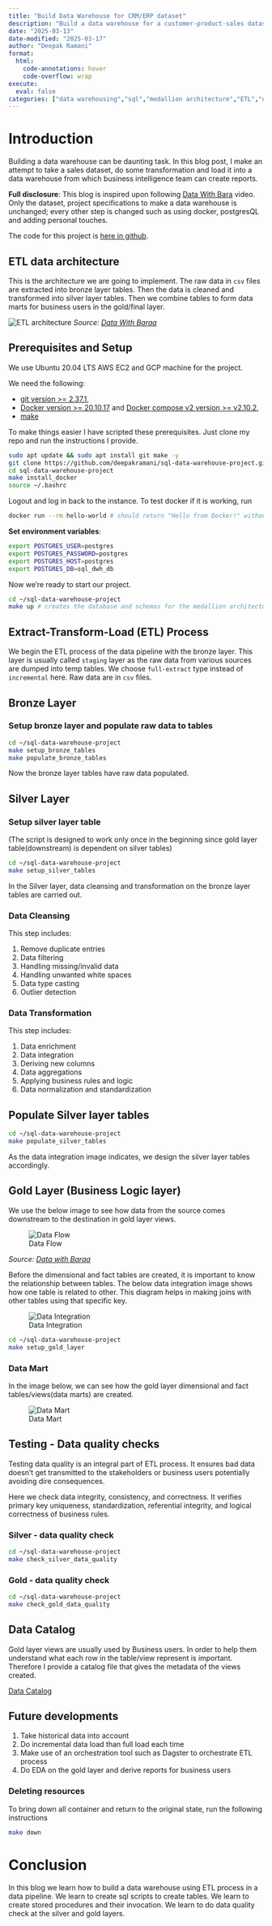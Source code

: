 ```yaml
---
title: "Build Data Warehouse for CRM/ERP dataset"
description: "Build a data warehouse for a customer-product-sales dataset using ETL following data engineering principles"
date: "2025-03-13"
date-modified: "2025-03-17"
author: "Deepak Ramani"
format: 
  html: 
    code-annotations: hover
    code-overflow: wrap
execute: 
  eval: false
categories: ["data warehousing","sql","medallion architecture","ETL","data engineer","data engineering", "ETL data pipeline", "data modeling"]
---
```


# Introduction
Building a data warehouse can be daunting task. In this blog post, I make an attempt to take a sales dataset, do some transformation and load it into a data warehouse from which business intelligence team can create reports. 

**Full disclosure**: This blog is inspired upon following [Data With Bara](https://www.youtube.com/watch?v=9GVqKuTVANE) video. Only the dataset, project specifications to make a data warehouse is unchanged; every other step is changed such as using docker, postgresQL and adding personal touches.

The code for this project is [here in github](https://github.com/deepakramani/sql-data-warehouse-project).

## ETL data architecture
This is the architecture we are going to implement. The raw data in `csv` files are extracted into bronze layer tables. Then the data is cleaned and transformed into silver layer tables. Then we combine tables to form data marts for business users in the gold/final layer. 

![ETL architecture](./assets/data_architecture.png){fig-alt="ETL architecture diagram"}
*Source: [Data With Baraa](https://datawithbaraa.substack.com/p/build-a-data-warehouse-from-scratch)*

## Prerequisites and Setup

We use Ubuntu 20.04 LTS AWS EC2 and GCP machine for the project.

We need the following:

- [git version >= 2.37.1](https://github.com/git-guides/install-git),
- [Docker version >= 20.10.17](https://docs.docker.com/engine/install/) and [Docker compose v2 version >= v2.10.2](https://docs.docker.com/compose/install/),
- [make](https://linuxhint.com/install-make-ubuntu/)

To make things easier I have scripted these prerequisites. Just clone my repo and run the instructions I provide.

```.bash
sudo apt update && sudo apt install git make -y
git clone https://github.com/deepakramani/sql-data-warehouse-project.git
cd sql-data-warehouse-project
make install_docker
source ~/.bashrc
```

Logout and log in back to the instance. To test docker if it is working, run

```.bash
docker run --rm hello-world # should return "Hello from Docker!" without errors
```

**Set environment variables**:

```.bash
export POSTGRES_USER=postgres
export POSTGRES_PASSWORD=postgres
export POSTGRES_HOST=postgres
export POSTGRES_DB=sql_dwh_db
```

Now we're ready to start our project.

```.bash
cd ~/sql-data-warehouse-project
make up # creates the database and schemas for the medallion architecture
```

## Extract-Transform-Load (ETL) Process {#sec-etl}

We begin the ETL process of the data pipeline with the bronze layer. This layer is usually called `staging` layer as the raw data from various sources are dumped into temp tables. We choose `full-extract` type instead of `incremental` here. Raw data are in `csv` files.

## Bronze Layer {#sec-bronze}

### Setup bronze layer and populate raw data to tables

```.bash
cd ~/sql-data-warehouse-project
make setup_bronze_tables
make populate_bronze_tables
```

Now the bronze layer tables have raw data populated.

## Silver Layer {#sec-silver}

### Setup silver layer table
(The script is designed to work only once in the beginning since gold layer table(downstream) is dependent on silver tables)

```.bash
cd ~/sql-data-warehouse-project
make setup_silver_tables
```

In the Silver layer, data cleansing and transformation on the bronze layer tables are carried out. 

### Data Cleansing

This step includes:

1. Remove duplicate entries
2. Data filtering
3. Handling missing/invalid data
4. Handling unwanted white spaces
5. Data type casting
6. Outlier detection

### Data Transformation

This step includes:

1. Data enrichment
2. Data integration
3. Deriving new columns
4. Data aggregations
5. Applying business rules and logic
6. Data normalization and standardization

## Populate Silver layer tables

```.bash
cd ~/sql-data-warehouse-project
make populate_silver_tables
```

As the data integration image indicates, we design the silver layer tables accordingly.

## Gold Layer (Business Logic layer) {#sec-gold}

We use the below image to see how data from the source comes downstream to the destination in gold layer views.

![Data Flow](./assets/data_flow.png){fig-alt="Data flow diagram"}

*Source: [Data with Baraa](https://datawithbaraa.substack.com/p/build-a-data-warehouse-from-scratch)*

Before the dimensional and fact tables are created, it is important to know the relationship between tables. The below data integration image shows how one table is related to other. This diagram helps in making joins with other tables using that specific key.

![Data Integration](./assets/data_integration.png){fig-alt="Data integration diagram"}

```.bash
cd ~/sql-data-warehouse-project
make setup_gold_layer
```

### Data Mart {#sec-data-mart}

In the image below, we can see how the gold layer dimensional and fact tables/views(data marts) are created.

![Data Mart](./assets/data_model.png){fig-alt="Data mart model diagram"}

## Testing - Data quality checks {#sec-testing}

Testing data quality is an integral part of ETL process. It ensures bad data doesn't get transmitted to the stakeholders or business users potentially avoiding dire consequences.

Here we check data integrity, consistency, and correctness. 
It verifies primary key uniqueness, standardization, referential integrity, 
and logical correctness of business rules.

### Silver - data quality check

```.bash
cd ~/sql-data-warehouse-project
make check_silver_data_quality
```

### Gold - data quality check

```.bash
cd ~/sql-data-warehouse-project
make check_gold_data_quality
```

## Data Catalog {#sec-data-catalog}

Gold layer views are usually used by Business users. In order to help them understand what each row in the table/view represent is important. Therefore I provide a catalog file that gives the metadata of the views created.

[Data Catalog](./assets/data_catalog.md)

## Future developments {#sec-future}

1. Take historical data into account
2. Do incremental data load than full load each time
3. Make use of an orchestration tool such as Dagster to orchestrate ETL process
4. Do EDA on the gold layer and derive reports for business users

### Deleting resources

To bring down all container and return to the original state, run the following instructions

```.bash
make down
```

# Conclusion
In this blog we learn how to build a data warehouse using ETL process in a data pipeline. We learn to create sql scripts to create tables. We learn to create stored procedures and their invocation. We learn to do data quality check at the silver and gold layers. 
